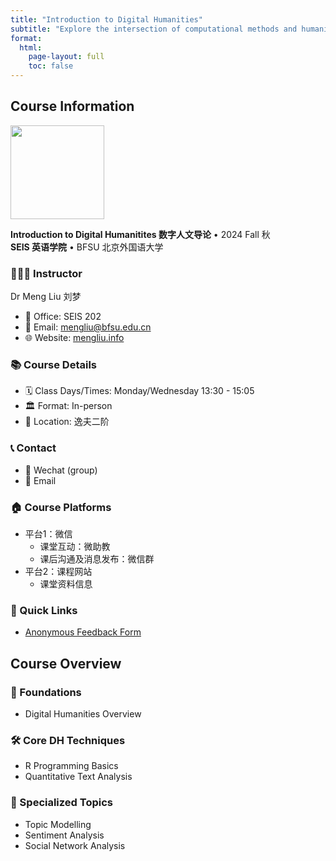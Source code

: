 ```yaml
---
title: "Introduction to Digital Humanities"
subtitle: "Explore the intersection of computational methods and humanities"
format:
  html:
    page-layout: full
    toc: false
---
```


## Course Information {.unnumbered}

::: {.grid}
::: {.g-col-4}
![](images/dh.png){width=150px fig-align="left"}
:::
::: {.g-col-6}
**Introduction to Digital Humanitites 数字人文导论** • 2024 Fall 秋  
**SEIS 英语学院** • BFSU 北京外国语大学
:::
:::


::: {.grid}

::: {.g-col-4}
### 👩🏻‍🏫 Instructor {.unnumbered}
Dr Meng Liu 刘梦

- 🏢 Office: SEIS 202
- 📧 Email: [mengliu@bfsu.edu.cn](mailto:mengliu@bfsu.edu.cn)
- 🌐 Website: [mengliu.info](https://mengliu.info)
:::

::: {.g-col-4}
### 📚 Course Details {.unnumbered}

- 🗓️ Class Days/Times: Monday/Wednesday 13:30 - 15:05
- 🏛️ Format: In-person
- 📍 Location: 逸夫二阶
:::

::: {.g-col-4}
### 📞 Contact {.unnumbered}
- 💬 Wechat (group) 
- 📧 Email
:::

:::

::: {.grid}
::: {.g-col-4}
### 🏠 Course Platforms {.unnumbered}

- 平台1：微信
   - 课堂互动：微助教
   - 课后沟通及消息发布：微信群
- 平台2：课程网站
   - 课堂资料信息

:::

::: {.g-col-4}
### 🔗 Quick Links {.unnumbered}

- [Anonymous Feedback Form]()

:::
:::

## Course Overview {.unnumbered}

::: {.grid}

::: {.g-col-4}
### 🌱 Foundations {.unnumbered}

- Digital Humanities Overview
:::

::: {.g-col-4}
### 🛠️ Core DH Techniques {.unnumbered}

- R Programming Basics
- Quantitative Text Analysis
:::

::: {.g-col-4}
### 🚀 Specialized Topics {.unnumbered}

- Topic Modelling
- Sentiment Analysis
- Social Network Analysis
:::

:::

